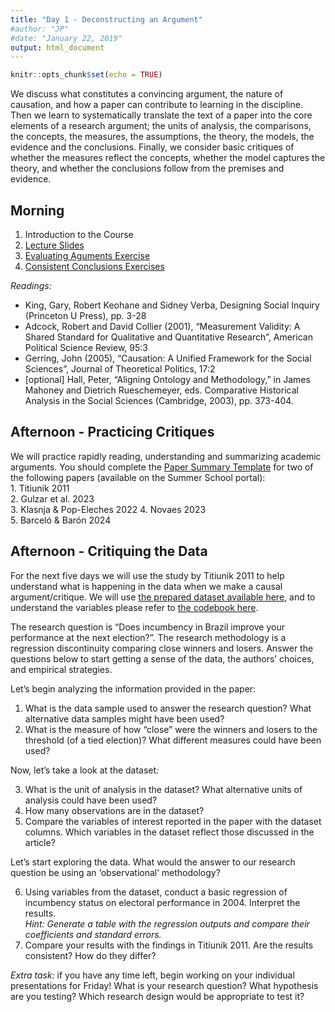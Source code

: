 ```yaml
---
title: "Day 1 - Deconstructing an Argument"
#author: "JP"
#date: "January 22, 2019"
output: html_document
---
```


```r
knitr::opts_chunk$set(echo = TRUE)
```

We discuss what constitutes a convincing argument, the nature of causation, and how a paper can contribute to learning in the discipline. Then we learn to systematically translate the text of a paper into the core elements of a research argument; the units of analysis, the comparisons, the concepts, the measures, the assumptions, the theory, the models, the evidence and the conclusions. Finally, we consider basic critiques of whether the measures reflect the concepts, whether the model captures the theory, and whether the conclusions follow from the premises and evidence.

## Morning

1. Introduction to the Course
2. [Lecture Slides](https://jonnyphillips.github.io/Causal_Critiques_2020/Day 1/Slides_Day_1_2024_v1.pdf)
3. [Evaluating Aguments Exercise](https://jonnyphillips.github.io/Causal_Critiques_2020/Day 1/Evaluation_Exercises.html)
4. [Consistent Conclusions Exercises](https://jonnyphillips.github.io/Causal_Critiques_2020/Logic_exercises.html)

*Readings:* 

- King, Gary, Robert Keohane and Sidney Verba, Designing Social Inquiry (Princeton U
Press), pp. 3-28
- Adcock, Robert and David Collier (2001), "Measurement Validity: A Shared Standard for Qualitative and Quantitative Research", American Political Science Review, 95:3
- Gerring, John (2005), "Causation: A Unified Framework for the Social Sciences", Journal of Theoretical Politics, 17:2
- [optional] Hall, Peter, “Aligning Ontology and Methodology,” in James Mahoney and Dietrich Rueschemeyer, eds. Comparative Historical Analysis in the Social Sciences (Cambridge, 2003), pp. 373-404.

## Afternoon - Practicing Critiques

We will practice rapidly reading, understanding and summarizing academic arguments. You should complete the [Paper Summary Template](https://jonnyphillips.github.io/Causal_Critiques_2020/Day 1/Paper_summary_template.pdf) for two of the following papers (available on the Summer School portal):  
1. Titiunik 2011  
2. Gulzar et al. 2023  
3. Klasnja & Pop-Eleches 2022
4. Novaes 2023  
5. Barceló & Barón 2024
  
## Afternoon - Critiquing the Data

For the next five days we will use the study by Titiunik 2011 to help understand what is happening in the data when we make a causal argument/critique. We will use [the prepared dataset available here](https://jonnyphillips.github.io/Causal_Critiques_2020/Replication/2024/Data_Replication.csv), and to understand the variables please refer to [the codebook here](https://jonnyphillips.github.io/Causal_Critiques_2020/Replication/2024/Codebook-for-Data-Replication.html).

The research question is “Does incumbency in Brazil improve your performance at the next election?”. The research methodology is a regression discontinuity comparing close winners and losers. Answer the questions below to start getting a sense of the data, the authors’ choices, and empirical strategies. 

Let’s begin analyzing the information provided in the paper:  

1. What is the data sample used to answer the research question? What alternative data samples might have been used?  
2. What is the measure of how “close” were the winners and losers to the threshold (of a tied election)? What different measures could have been used?

Now, let’s take a look at the dataset:  

3. What is the unit of analysis in the dataset? What alternative units of analysis could have been used?  
4. How many observations are in the dataset?  
5. Compare the variables of interest reported in the paper with the dataset columns. Which variables in the dataset reflect those discussed in the article? 

Let's start exploring the data. What would the answer to our research question be using an ‘observational’ methodology?  

6. Using variables from the dataset, conduct a basic regression of incumbency status on electoral performance in 2004.  Interpret the results.   
*Hint: Generate a table with the regression outputs and compare their coefficients and standard errors.*  
7. Compare your results with the findings in Titiunik 2011. Are the results consistent? How do they differ?  

*Extra task:* if you have any time left, begin working on your individual presentations for Friday! What is your research question? What hypothesis are you testing? Which research design would be appropriate to test it?

